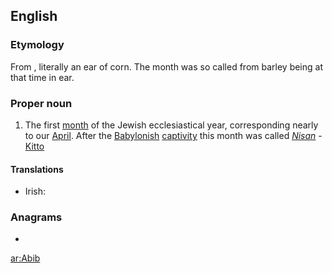 ==English==

===Etymology===
From {{etyl|he}} {{term|אביב|אביב|sc=Hebr|tr=abīb|lang=he}}, literally an ear of corn. The month was so called from barley being at that time in ear.

===Proper noun===
{{en-proper noun}}

# The first [[month]] of the Jewish ecclesiastical year, corresponding nearly to our [[April]]. After the [[Babylonish]] [[captivity]] this month was called ''[[Nisan]]'' - [[Kitto]]

====Translations====
{{trans-top}}
* Irish: {{t|ga|Áibíb|f}}
{{trans-mid}}
{{trans-bottom}}

===Anagrams===
* {{alphagram|[[Abbi#English|Abbi]]}}

[[ar:Abib]]